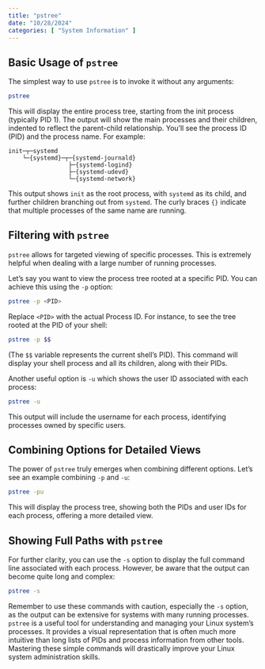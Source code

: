 ```yaml
---
title: "pstree"
date: "10/28/2024"
categories: [ "System Information" ]
---
```

## Basic Usage of `pstree`

The simplest way to use `pstree` is to invoke it without any arguments:

```bash
pstree
```

This will display the entire process tree, starting from the init process (typically PID 1).  The output will show the main processes and their children, indented to reflect the parent-child relationship.  You'll see the process ID (PID) and the process name. For example:

```
init─┬─systemd
    └─{systemd}─┬─{systemd-journald}
                 ├─{systemd-logind}
                 ├─{systemd-udevd}
                 └─{systemd-network}
```

This output shows `init` as the root process, with `systemd` as its child, and further children branching out from `systemd`.  The curly braces `{}` indicate that multiple processes of the same name are running.

##  Filtering with `pstree`

`pstree` allows for targeted viewing of specific processes. This is extremely helpful when dealing with a large number of running processes.

Let's say you want to view the process tree rooted at a specific PID. You can achieve this using the `-p` option:

```bash
pstree -p <PID>
```

Replace `<PID>` with the actual Process ID. For instance, to see the tree rooted at the PID of your shell:

```bash
pstree -p $$
```

(The `$$` variable represents the current shell's PID). This command will display your shell process and all its children, along with their PIDs.


Another useful option is `-u` which shows the user ID associated with each process:

```bash
pstree -u
```

This output will include the username for each process, identifying processes owned by specific users.


## Combining Options for Detailed Views

The power of `pstree` truly emerges when combining different options.  Let's see an example combining `-p` and `-u`:

```bash
pstree -pu
```

This will display the process tree, showing both the PIDs and user IDs for each process, offering a more detailed view.


##  Showing Full Paths with `pstree`

For further clarity, you can use the `-s` option to display the full command line associated with each process. However, be aware that the output can become quite long and complex:

```bash
pstree -s
```


Remember to use these commands with caution, especially the `-s` option, as the output can be extensive for systems with many running processes. `pstree` is a useful tool for understanding and managing your Linux system's processes. It provides a visual representation that is often much more intuitive than long lists of PIDs and process information from other tools. Mastering these simple commands will drastically improve your Linux system administration skills.

